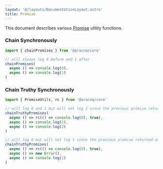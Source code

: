 ```yaml
---
layout: '@/layouts/DocumentationLayout.astro'
title: Promise
---
```


This document describes various [Promise](https://developer.mozilla.org/en-US/docs/Web/JavaScript/Reference/Global_Objects/Promise) utility functions.

### Chain Synchronously

```ts
import { chainPromises } from '@aracna/core'

// will always log 0 before and 1 after
chainPromises(
  async () => console.log(0),
  async () => console.log(1)
)
```

### Chain Truthy Synchronously

```ts
import { PromiseUtils, rc } from '@aracna/core'

// will log 0 and 1 but will not log 2 since the previous promise returned a falsy value
chainTruthyPromises(
  async () => rc(() => console.log(0), true),
  async () => console.log(1),
  async () => console.log(2)
)

// will log 0 but will not log 1 since the previous promise returned an Error
chainTruthyPromises(
  async () => rc(() => console.log(0), true),
  async () => new Error(),
  async () => console.log(1)
)
```
